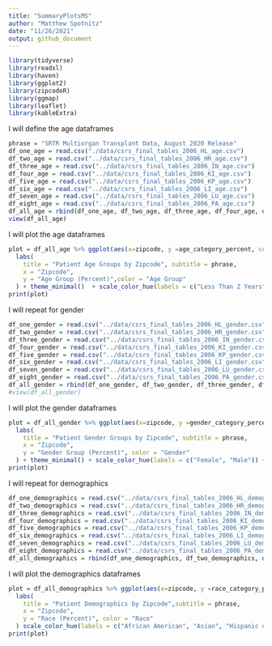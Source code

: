 ```yaml
---
title: "SummaryPlotsMS"
author: "Matthew Spotnitz"
date: "11/26/2021"
output: github_document
---
```

```r
library(tidyverse)
library(readxl)
library(haven)
library(ggplot2)
library(zipcodeR)
library(ggmap)
library(leaflet)
library(kableExtra)
```
I will define the age dataframes
```r
phrase = "SRTR Multiorgan Transplant Data, August 2020 Release"
df_one_age = read.csv("./data/csrs_final_tables_2006_HL_age.csv") 
df_two_age = read.csv("../data/csrs_final_tables_2006_HR_age.csv") 
df_three_age = read.csv("../data/csrs_final_tables_2006_IN_age.csv")
df_four_age = read.csv("../data/csrs_final_tables_2006_KI_age.csv")
df_five_age = read.csv("../data/csrs_final_tables_2006_KP_age.csv")
df_six_age = read.csv("../data/csrs_final_tables_2006_LI_age.csv")
df_seven_age = read.csv("../data/csrs_final_tables_2006_LU_age.csv")
df_eight_age = read.csv("../data/csrs_final_tables_2006_PA_age.csv")
df_all_age = rbind(df_one_age, df_two_age, df_three_age, df_four_age, df_five_age, df_six_age, df_seven_age, df_eight_age)
view(df_all_age)
```
I will plot the age dataframes
```r
plot = df_all_age %>% ggplot(aes(x=zipcode, y =age_category_percent, color = age_category)) + geom_point() + 
  labs(
    title = "Patient Age Groups by Zipcode", subtitle = phrase,
    x = "Zipcode",
    y = "Age Group (Percent)",color = "Age Group"
  ) + theme_minimal()  + scale_color_hue(labels = c("Less Than 2 Years", "2 to 11 Years", "12 to 17 Years", "18 to 34 Years", "35 to 49 Years", "50 to 64 Years", "64 to 69 Years", "More Than 70 Years")) + facet_wrap(~org)
print(plot)
```
I will repeat for gender
```r
df_one_gender = read.csv("../data/csrs_final_tables_2006_HL_gender.csv") 
df_two_gender = read.csv("../data/csrs_final_tables_2006_HR_gender.csv") 
df_three_gender = read.csv("../data/csrs_final_tables_2006_IN_gender.csv")
df_four_gender = read.csv("../data/csrs_final_tables_2006_KI_gender.csv")
df_five_gender = read.csv("../data/csrs_final_tables_2006_KP_gender.csv")
df_six_gender = read.csv("../data/csrs_final_tables_2006_LI_gender.csv")
df_seven_gender = read.csv("../data/csrs_final_tables_2006_LU_gender.csv")
df_eight_gender = read.csv("../data/csrs_final_tables_2006_PA_gender.csv")
df_all_gender = rbind(df_one_gender, df_two_gender, df_three_gender, df_four_gender, df_five_gender, df_six_gender, df_seven_gender, df_eight_gender)
#view(df_all_gender)
```
I will plot the gender dataframes
```r
plot = df_all_gender %>% ggplot(aes(x=zipcode, y =gender_category_percent, color = gender_category)) + geom_point()+ 
  labs(
    title = "Patient Gender Groups by Zipcode", subtitle = phrase,
    x = "Zipcode",
    y = "Gender Group (Percent)", color = "Gender"
  ) + theme_minimal() + scale_color_hue(labels = c("Female", "Male")) + facet_wrap(~org)
print(plot)

```

I will repeat for demographics
```r
df_one_demographics = read.csv("../data/csrs_final_tables_2006_HL_demographics.csv") 
df_two_demographics = read.csv("../data/csrs_final_tables_2006_HR_demographics.csv") 
df_three_demographics = read.csv("../data/csrs_final_tables_2006_IN_demographics.csv")
df_four_demographics = read.csv("../data/csrs_final_tables_2006_KI_demographics.csv")
df_five_demographics = read.csv("../data/csrs_final_tables_2006_KP_demographics.csv")
df_six_demographics = read.csv("../data/csrs_final_tables_2006_LI_demographics.csv")
df_seven_demographics = read.csv("../data/csrs_final_tables_2006_LU_demographics.csv")
df_eight_demographics = read.csv("../data/csrs_final_tables_2006_PA_demographics.csv")
df_all_demographics = rbind(df_one_demographics, df_two_demographics, df_three_demographics, df_four_demographics, df_five_demographics, df_six_demographics, df_seven_demographics, df_eight_demographics)
```
I will plot the demographics dataframes
```r
plot = df_all_demographics %>% ggplot(aes(x=zipcode, y =race_category_percent, color = race_category)) + geom_point()+ theme_minimal() + facet_wrap(~org)
  labs(
    title = "Patient Demographics by Zipcode",subtitle = phrase,
    x = "Zipcode",
    y = "Race (Percent)", color = "Race"
  ) scale_color_hue(labels = c("African American", "Asian", "Hispanic or Latino", "Other", "Unknown", "White"))
print(plot)


```
